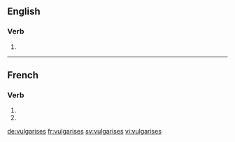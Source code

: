 {{also|vulgarisés}}
==English==

===Verb===
{{head|en|verb form}}

# {{en-third-person singular of|vulgarise}}

----

==French==

===Verb===
{{fr-verb-form}}

# {{inflection of|vulgariser||2|s|pres|ind|lang=fr}}
# {{inflection of|vulgariser||2|s|pres|sub|lang=fr}}

[[de:vulgarises]]
[[fr:vulgarises]]
[[sv:vulgarises]]
[[vi:vulgarises]]